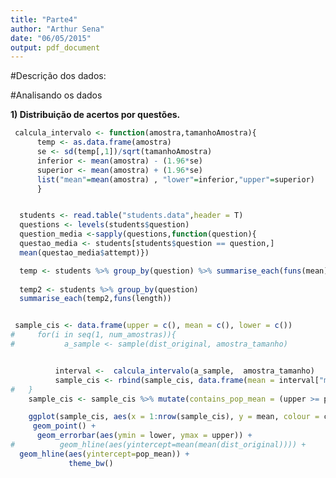 ```yaml
---
title: "Parte4"
author: "Arthur Sena"
date: "06/05/2015"
output: pdf_document
---
```



#Descrição dos dados: 




#Analisando os dados

__1) Distribuição de acertos por questões.__


```r

 calcula_intervalo <- function(amostra,tamanhoAmostra){
      temp <- as.data.frame(amostra)
      se <- sd(temp[,1])/sqrt(tamanhoAmostra)
      inferior <- mean(amostra) - (1.96*se)
      superior <- mean(amostra) + (1.96*se)
      list("mean"=mean(amostra) , "lower"=inferior,"upper"=superior)
      }


  students <- read.table("students.data",header = T)
  questions <- levels(students$question)
  question_media <-sapply(questions,function(question){
  questao_media <- students[students$question == question,]
  mean(questao_media$attempt)})

  temp <- students %>% group_by(question) %>% summarise_each(funs(mean),attempt)
   
  temp2 <- students %>% group_by(question) 
  summarise_each(temp2,funs(length))


 sample_cis <- data.frame(upper = c(), mean = c(), lower = c())
#     for(i in seq(1, num_amostras)){
#           a_sample <- sample(dist_original, amostra_tamanho)


          interval <-  calcula_intervalo(a_sample,  amostra_tamanho)
          sample_cis <- rbind(sample_cis, data.frame(mean = interval["mean"], lower = interval["lower"],upper = interval["upper"]))
#   }
    sample_cis <- sample_cis %>% mutate(contains_pop_mean = (upper >= pop_mean & lower <= pop_mean)) 

    ggplot(sample_cis, aes(x = 1:nrow(sample_cis), y = mean, colour = contains_pop_mean)) + 
     geom_point() + 
      geom_errorbar(aes(ymin = lower, ymax = upper)) + 
#          geom_hline(aes(yintercept=mean(mean(dist_original)))) + 
  geom_hline(aes(yintercept=pop_mean)) + 
             theme_bw()
  

```


